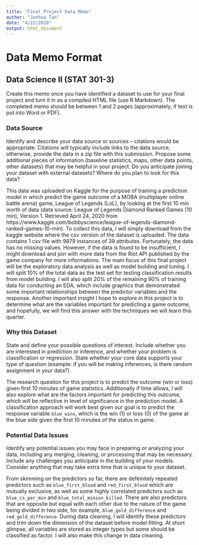 ```yaml
---
title: "Final Project Data Memo"
author: "Junhua Tan"
date: "4/22/2020"
output: html_document
---
```


# Data Memo Format

## Data Science II (STAT 301-3)

Create this memo once you have identified a dataset to use for your final project and turn it in as a compiled HTML file (use R Markdown). The completed memo should be between 1 and 2 pages (approximately, if text is put into Word or PDF).

### Data Source

Identify and describe your data source or sources -- citations would be appropriate. Citations will typically include links to the data source; otherwise, provide the data in a zip file with this submission. Propose some additional pieces of information (baseline statistics, maps, other data points, other datasets) that may be helpful in your project. Do you anticipate joining your dataset with external datasets? Where do you plan to look for this data?

This data was uploaded on Kaggle for the purpose of training a prediction model in which predict the game outcome of a MOBA (multiplayer online battle arena) game, League of Legends (LoL), by looking at the first 10 min worth of data (data source: League of Legends Diamond Ranked Games (10 min), Version 1. Retrieved April 24, 2020 from https://www.kaggle.com/bobbyscience/league-of-legends-diamond-ranked-games-10-min). To collect this data, I will simply download from the kaggle website where the csv version of the dataset is uploaded. The data contains 1 csv file with 9879 instances of 39 attributes. Fortunately, the data has no missing values. However, if the data is found to be insufficient, I might download and join with more data from the Riot API published by the game company for more informations. The main focus of this final project will be the exploratory data analysis as well as model building and tuning. I will split 10% of the total data as the test set for testing classification results from model building. I will also split 20% of the remaining 90% of training data for conducting an EDA, which include graphics that demonstrated some important relationships between the predictor variables and the response. Another important insight I hope to explore in this project is to determine what are the variables important for predicting a game outcome, and hopefully, we will find this answer with the techniques we will learn this quarter.

### Why this Dataset

State and define your possible questions of interest. Include whether you are interested in prediction or inference, and whether your problem is classification or regression. State whether your core data supports your type of question (example: if you will be making inferences, is there random assignment in your data?).

The research question for this project is to predict the outcome (win or loss) given first 10 minutes of game statistics. Additionally if time allows, I will also explore what are the factors important for predicting this outcome, which will be reflective in level of significance in the prediction model. A classification approach will work best given our goal is to predict the response variable `blue_wins`, which is the win (1) or loss (0) of the game at the blue side given the first 10 minutes of the status in game.

### Potential Data Issues
Identify any potential issues you may face in preparing or analyzing your data, including any merging, cleaning, or processing that may be necessary. Include any challenges you anticipate in the building of your models. Consider anything that may take extra time that is unique to your dataset.

From skimming on the predictors so far, there are defeinitely repeated predictors such as `blue_first_blood` and `red_first_blood` which are mutually exclusive, as well as some highly correlated predictors such as `blue_cs_per_min` and `blue_total_minion_killed`. There are also predictors that are opposite but equal with each other due to the nature of the game being divided in two side, for example, `blue_gold_difference` and `red_gold_difference`. During data cleaning, I will identify these predictors and trim down the dimension of the dataset before model fitting. At short glimpse, all variables are stored as integer types but some should be classified as factor. I will also make this change in data cleaning. 